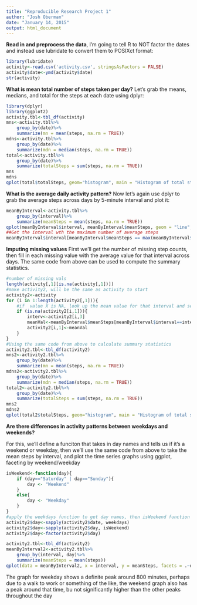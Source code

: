 ```yaml
---
title: "Reproducible Research Project 1"
author: "Josh Oberman"
date: "January 14, 2015"
output: html_document
---
```


**Read in and preprocess the data**, I'm going to tell R to NOT factor the dates and instead use lubridate to convert them to POSIXct format:


```r
library(lubridate)
activity<-read.csv('activity.csv', stringsAsFactors = FALSE)
activity$date<-ymd(activity$date)
str(activity)
```

**What is mean total number of steps taken per day?**
Let's grab the means, medians, and total for the steps at each date using dplyr:

```r
library(dplyr)
library(ggplot2)
activity.tbl<-tbl_df(activity)
mns<-activity.tbl%>%
    group_by(date)%>%
    summarize(mn = mean(steps, na.rm = TRUE))
mdns<-activity.tbl%>%
    group_by(date)%>%
    summarize(mdn = median(steps, na.rm = TRUE))
total<-activity.tbl%>%
    group_by(date)%>%
    summarize(totalSteps = sum(steps, na.rm = TRUE))
mns
mdns
qplot(total$totalSteps, geom="histogram", main = "Histogram of total steps per day", xlab = "Total Steps")
```

**What is the average daily activity pattern?**
Now let's again use dplyr to grab the average steps across days by 5-minute interval and plot it:

```r
meanByInterval<-activity.tbl%>%
    group_by(interval)%>%
    summarize(meanSteps = mean(steps, na.rm = TRUE))
qplot(meanByInterval$interval, meanByInterval$meanSteps, geom = "line", main = "Mean of Steps by Time Interval", xlab = "Time (minutes)", ylab = "Number of Steps")
##Get the interval wth the maximum number of average steps
meanByInterval$interval[meanByInterval$meanSteps == max(meanByInterval$meanSteps)]
```

**Imputing missing values**
First we'll get the number of missing step counts, then fill in each missing value with the average value for that interval across days. The same code from above can be used to compute the summary statistics.

```r
#number of missing vals
length(activity[,1][is.na(activity[,1])])
#make activity2, will be the same as activity to start
activity2<-activity
for (i in 1:length(activity2[,1])){
    #if  value X is NA, look up the mean value for that interval and set X to it
    if (is.na(activity2[i,1])){
        interv<-activity2[i,3]
        meanVal<-meanByInterval$meanSteps[meanByInterval$interval==interv]
        activity2[i,1]<-meanVal
    }
}
#Using the same code from above to calculate summary statistics
activity2.tbl<-tbl_df(activity2)
mns2<-activity2.tbl%>%
    group_by(date)%>%
    summarize(mn = mean(steps, na.rm = TRUE))
mdns2<-activity2.tbl%>%
    group_by(date)%>%
    summarize(mdn = median(steps, na.rm = TRUE))
total2<-activity2.tbl%>%
    group_by(date)%>%
    summarize(totalSteps = sum(steps, na.rm = TRUE))
mns2
mdns2
qplot(total2$totalSteps, geom="histogram", main = "Histogram of total steps per day", xlab = "Total Steps")
```

**Are there differences in activity patterns between weekdays and weekends?**

For this, we'll define a funciton that takes in day names and tells us if it's a weekend or weekday, then we'll use the same code from above to take the mean steps by interval, and plot the time series graphs using ggplot, faceting by weekend/weekday

```r
isWeekend<-function(day){
    if (day=="Saturday" | day=="Sunday"){
        day <- "Weekend"
    }
    else{
        day <- "Weekday"
    }
}
#apply the weekdays function to get day names, then isWeekend function
activity2$day<-sapply(activity2$date, weekdays)
activity2$day<-sapply(activity2$day, isWeekend)
activity2$day<-factor(activity2$day)

activity2.tbl<-tbl_df(activity2)
meanByInterval2<-activity2.tbl%>%
    group_by(interval, day)%>%
    summarize(meanSteps = mean(steps))
qplot(data = meanByInterval2, x = interval, y = meanSteps, facets = .~day, geom = "line", main = "Mean of Steps by Time Interval", xlab = "Time (minutes)", ylab = "Number of Steps")
```

The graph for weekday shows a definite peak around 800 minutes, perhaps due to a walk to work or something of the like, the weekend graph also has a peak around that time, bu not significantly higher than the other peaks throughout the day